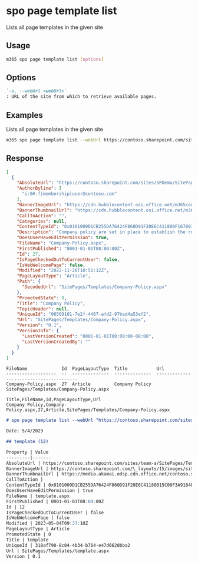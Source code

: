 
# spo page template list

Lists all page templates in the given site

## Usage

```sh
m365 spo page template list [options]
```

## Options

```md defintion-list
`-u, --webUrl <webUrl>`
: URL of the site from which to retrieve available pages.
```

<Global />

## Examples

Lists all page templates in the given site

```sh
m365 spo page template list --webUrl https://contoso.sharepoint.com/sites/team-a
```

## Response

<Tabs>
  <TabItem value="JSON">

  ```json
  [
    {
      "AbsoluteUrl": "https://contoso.sharepoint.com/sites/SPDemo/SitePages/Templates/Company-Policy.aspx",
      "AuthorByline": [
        "i:0#.f|membership|user@contoso.com"
      ],
      "BannerImageUrl": "https://cdn.hubblecontent.osi.office.net/m365content/publish/d22d83c8-3fb2-4168-8902-a29dc31e95b1/thumbnails/large.jpg?file=1131975775.jpg",
      "BannerThumbnailUrl": "https://cdn.hubblecontent.osi.office.net/m365content/publish/d22d83c8-3fb2-4168-8902-a29dc31e95b1/thumbnails/large.jpg?file=1131975775.jpg",
      "CallToAction": "",
      "Categories": null,
      "ContentTypeId": "0x0101009D1CB255DA76424F860D91F20E6C411800F1678937A82C3142BEF3C962300813B5",
      "Description": "Company policy are set in place to establish the rules of conduct within an organization, outlining the responsibilities of both employees and employers. The management of company policy and procedures aim to protect the rights of workers as well as…",
      "DoesUserHaveEditPermission": true,
      "FileName": "Company-Policy.aspx",
      "FirstPublished": "0001-01-01T08:00:00Z",
      "Id": 27,
      "IsPageCheckedOutToCurrentUser": false,
      "IsWebWelcomePage": false,
      "Modified": "2022-11-26T10:51:12Z",
      "PageLayoutType": "Article",
      "Path": {
        "DecodedUrl": "SitePages/Templates/Company-Policy.aspx"
      },
      "PromotedState": 0,
      "Title": "Company Policy",
      "TopicHeader": null,
      "UniqueId": "06509101-7e2f-4467-afd2-97bad4a53ef2",
      "Url": "SitePages/Templates/Company-Policy.aspx",
      "Version": "0.1",
      "VersionInfo": {
        "LastVersionCreated": "0001-01-01T00:00:00-08:00",
        "LastVersionCreatedBy": ""
      }
    }
  ]
  ```

  </TabItem>
  <TabItem value="Text">

  ```text
  FileName             Id  PageLayoutType  Title           Url
  -------------------  --  --------------  --------------  ----------------------------------------
  Company-Policy.aspx  27  Article         Company Policy  SitePages/Templates/Company-Policy.aspx
  ```

  </TabItem>
  <TabItem value="CSV">

  ```csv
  Title,FileName,Id,PageLayoutType,Url
  Company Policy,Company-Policy.aspx,27,Article,SitePages/Templates/Company-Policy.aspx
  ```

  </TabItem>
  <TabItem value="Markdown">

  ```md
  # spo page template list --webUrl "https://contoso.sharepoint.com/sites/team-a"

  Date: 5/4/2023

  ## template (12)

  Property | Value
  ---------|-------
  AbsoluteUrl | https://contoso.sharepoint.com/sites/team-a/SitePages/Templates/Company-Policy.aspx
  BannerImageUrl | https://contoso.sharepoint.com/\_layouts/15/images/sitepagethumbnail.png
  BannerThumbnailUrl | https://media.akamai.odsp.cdn.office.net/contoso.sharepoint.com/\_layouts/15/images/sitepagethumbnail.png
  CallToAction | 
  ContentTypeId | 0x0101009D1CB255DA76424F860D91F20E6C41180015C00F3A91848C479243E57A8317E76E
  DoesUserHaveEditPermission | true
  FileName | template.aspx
  FirstPublished | 0001-01-01T08:00:00Z
  Id | 12
  IsPageCheckedOutToCurrentUser | false
  IsWebWelcomePage | false
  Modified | 2023-05-04T09:37:10Z
  PageLayoutType | Article
  PromotedState | 0
  Title | template
  UniqueId | 318af790-8c04-4b34-b764-e47d6620bba2
  Url | SitePages/Templates/template.aspx
  Version | 0.1
  ```

  </TabItem>
</Tabs>

